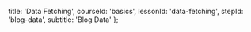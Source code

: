 
  title: 'Data Fetching',
  courseId: 'basics',
  lessonId: 'data-fetching',
  stepId: 'blog-data',
  subtitle: 'Blog Data'
};

